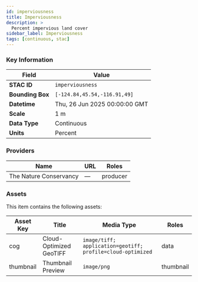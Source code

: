 ```yaml
---
id: imperviousness
title: Imperviousness
description: >
  Percent impervious land cover
sidebar_label: Imperviousness
tags: [continuous, stac]
---
```



<LayerDemo layerKey="imperviousness" />

### Key Information

| Field            | Value                         |
| ---------------- | ----------------------------- |
| **STAC ID**      | `imperviousness`              |
| **Bounding Box** | `[-124.84,45.54,-116.91,49]`  |
| **Datetime**     | Thu, 26 Jun 2025 00:00:00 GMT |
| **Scale**        | 1 m                           |
| **Data Type**    | Continuous                    |
| **Units**        | Percent                       |

### Providers

| Name                   | URL | Roles    |
| ---------------------- | --- | -------- |
| The Nature Conservancy | —   | producer |

### Assets

This item contains the following assets:

| Asset Key | Title                   | Media Type                                                 | Roles     |
| --------- | ----------------------- | ---------------------------------------------------------- | --------- |
| cog       | Cloud-Optimized GeoTIFF | `image/tiff; application=geotiff; profile=cloud-optimized` | data      |
| thumbnail | Thumbnail Preview       | `image/png`                                                | thumbnail |

